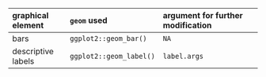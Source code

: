 | graphical element  | `geom` used             | argument for further modification |
| :----------------- | :---------------------- | :-------------------------------- |
| bars               | `ggplot2::geom_bar()`   | `NA`                              |
| descriptive labels | `ggplot2::geom_label()` | `label.args`                      |
